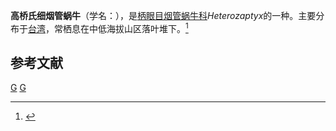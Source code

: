 {{Speciesbox
| taxon = Heterozaptyx takahashii
| binomial_authority = (Kuroda, 1932)
}}
'''高桥氏细烟管蜗牛'''（学名：''{{lang|la|Heterozaptyx takahashii}}''），是[[柄眼目|柄眼目]][[烟管蜗牛科|烟管蜗牛科]]''Heterozaptyx''的一种。主要分布于[[台湾|台湾]]，常栖息在中低海拔山区落叶堆下。<ref>{{cite web|url=http://shell.sinica.edu.tw/chinese/shellbase_detail.php?science_no=1921|title=国际贝库：高桥氏细烟管蜗牛|publisher=台湾贝类资料库|accessdate=2009-08-11|archive-date=2016-03-04|archive-url=https://web.archive.org/web/20160304105109/http://shell.sinica.edu.tw/chinese/shellbase_detail.php?science_no=1921|dead-url=no}}</ref>

== 参考文献 ==
{{reflist}}

{{Taxonbar}}
[[Category:1932年描述的动物|G]]
[[Category:烟管蜗牛科|G]]